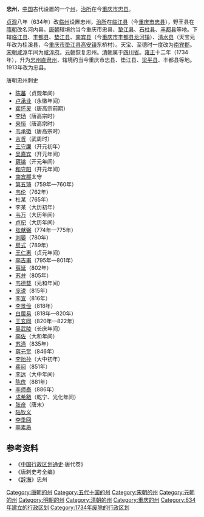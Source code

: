 '''忠州'''，[[中国|中国]]古代设置的一个[[州|州]]，[[治所|治所]]在今[[重庆市|重庆市]][[忠县|忠县]]。

[[貞觀_(唐朝)|贞观]]八年（634年）改[[临州_(西魏)|临州]]设置忠州，[[治所|治所]]在[[临江县|临江县]]（今[[重庆市|重庆市]][[忠县|忠县]]），野王县在[[隋朝|隋朝]]改名河内县。[[唐朝|唐朝]]辖境约当今重庆市忠县、[[垫江县|垫江县]]、[[石柱土家族自治县|石柱县]]、[[丰都县|丰都县]]等地。下辖[[临江县_(西汉)|临江县]]、[[丰都县|丰都县]]、[[垫江县|垫江县]]、[[南宾县|南宾县]]（今[[重庆市|重庆市]][[丰都县|丰都县]][[龙河镇|龙河镇]]）、[[清水县|清水县]]（天宝元年改为桂溪县，今[[重庆市|重庆市]][[垫江县|垫江县]][[高安镇|高安镇]]东桥村）。天宝、至德时一度改为[[南宾郡|南宾郡]]。[[宋朝|宋朝]][[咸淳|咸淳]]年间为[[咸淳府|咸淳府]]。[[元朝|元朝]]恢复忠州。[[清朝|清朝]]属于[[四川省|四川省]]。[[雍正|雍正]]十二年（1734年），升为[[忠州直隸州|忠州直隶州]]，辖境约当今重庆市忠县、垫江县、[[梁平县|梁平县]]、丰都县等地。1913年改为忠县。

;唐朝忠州刺史
*[[陈蕃|陈蕃]]（贞观年间）
*[[卢承业|卢承业]]（永徽年间）
*[[裴怀炅|裴怀炅]]（唐高宗前期）
*[[李玚|李玚]]（唐高宗时）
*[[来恒|来恒]]（唐高宗时）
*[[韦承徽|韦承徽]]（唐高宗时）
*[[吉哲|吉哲]]（武周时）
*[[王守廉|王守廉]]（开元初年）
*[[吴嘉宾|吴嘉宾]]（开元年间）
*[[薛铫|薛铫]]（开元年间）
*[[和守阳|和守阳]]（开元年间）
*[[南宾郡|南宾郡]]太守
*[[第五琦|第五琦]]（759年—760年）
*[[韦伦|韦伦]]（762年）
*杜某（765年）
*李某（大历初年）
*[[韦万|韦万]]（大历年间）
*[[卢杞|卢杞]]（大历年间）
*[[张献弼|张献弼]]（774年—775年）
*[[刘晏|刘晏]]（780年）
*[[房式|房式]]（789年）
*[[王仁惠|王仁惠]]（贞元年间）
*[[李吉甫|李吉甫]]（795年—801年）
*[[薛延|薛延]]（802年）
*[[苏弁|苏弁]]（805年）
*[[韦德载|韦德载]]（元和年间）
*[[庞说|庞说]]（815年）
*[[李宣|李宣]]（816年）
*[[李景俭|李景俭]]（818年）
*[[白居易|白居易]]（818年—820年）
*[[王玄同|王玄同]]（820年—822年）
*[[吴武陵|吴武陵]]（长庆年间）
*[[李佐|李佐]]（大和年间）
*[[苏涤|苏涤]]（835年）
*[[薛元赏|薛元赏]]（846年）
*[[李贻孙|李贻孙]]（大中初年）
*[[裴阅|裴阅]]（851年）
*[[李远|李远]]（大中年间）
*[[陈侁|陈侁]]（881年）
*[[李师泰|李师泰]]（886年）
*[[成希戭|成希戭]]（乾宁、光化年间）
*[[张彦|张彦]]（唐末）
*[[陆钦义|陆钦义]]
*[[李季回|李季回]]
*[[李素质|李素质]]

== 参考资料 ==
*《[[中国行政区划通史|中国行政区划通史]]·唐代卷》
*《唐刺史考全编》
*《[[辞海|辞海]]》忠州

{{唐朝行政區劃|nocat}}
{{五代行政區劃|nocat}}
{{十國行政區劃|nocat}}
{{北宋行政区划|nocat}}
{{DEFAULTSORT:Z}}
[[Category:唐朝的州|Category:唐朝的州]]
[[Category:五代十国的州|Category:五代十国的州]]
[[Category:宋朝的州|Category:宋朝的州]]
[[Category:元朝的州|Category:元朝的州]]
[[Category:明朝的州|Category:明朝的州]]
[[Category:清朝的州|Category:清朝的州]]
[[Category:重庆的州|Category:重庆的州]]
[[Category:634年建立的行政区划|Category:634年建立的行政区划]]
[[Category:1734年废除的行政区划|Category:1734年废除的行政区划]]